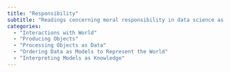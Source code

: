 ```yaml
---
title: "Responsibility"
subtitle: "Readings concerning moral responsibility in data science as well as some of the challenges in assessing who is morally responsible for data models and predictions."
categories:
  - "Interactions with World"
  - "Producing Objects"
  - "Processing Objects as Data"
  - "Ordering Data as Models to Represent the World"
  - "Interpreting Models as Knowledge"
---
```

